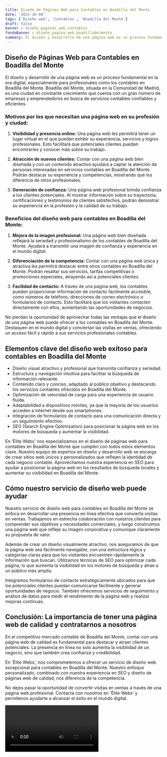 ```yaml
---
title: Diseño de Páginas Web para Contables en Boadilla del Monte
date: '2023-10-04'
tags: ['Diseño web', 'Contables', 'Boadilla del Monte']
draft: false
banner : diseño_paginas_web_contables
fondoBanner : diseño_pagina_web_boadilladelmonte
summary: El diseño y desarrollo de una página web es un proceso fundamental en la era digital, especialmente para profesionales como los contables en Boadilla del Monte. Boadilla del Monte, situada en la Comunidad de Madrid, es una ciudad en constante crecimiento que cuenta con un gran número de empresas y emprendedores en busca de servicios contables confiables y eficientes.
---
```


## Diseño de Páginas Web para Contables en Boadilla del Monte

El diseño y desarrollo de una página web es un proceso fundamental en la era digital, especialmente para profesionales como los contables en Boadilla del Monte. Boadilla del Monte, situada en la Comunidad de Madrid, es una ciudad en constante crecimiento que cuenta con un gran número de empresas y emprendedores en busca de servicios contables confiables y eficientes.

### Motivos por los que necesitan una página web en su profesión y ciudad:

1. **Visibilidad y presencia online:** Una página web les permitirá tener un lugar virtual en el que puedan exhibir su experiencia, servicios y logros profesionales. Esto facilitará que potenciales clientes puedan encontrarles y conocer más sobre su trabajo.

2. **Atracción de nuevos clientes:** Contar con una página web bien diseñada y con un contenido atractivo ayudará a captar la atención de personas interesadas en servicios contables en Boadilla del Monte. Podrán destacar su experiencia y competencias, mostrando qué los diferencia de otros profesionales.

3. **Generación de confianza:** Una página web profesional brinda confianza a los clientes potenciales. Al mostrar información sobre su trayectoria, certificaciones y testimonios de clientes satisfechos, podrán demostrar su experiencia en la profesión y la calidad de su trabajo.

### Beneficios del diseño web para contables en Boadilla del Monte:

1. **Mejora de la imagen profesional:** Una página web bien diseñada reflejará la seriedad y profesionalismo de los contables de Boadilla del Monte. Ayudará a transmitir una imagen de confianza y experiencia en el mundo digital.

2. **Diferenciación de la competencia:** Contar con una página web única y atractiva les permitirá destacar entre otros contables en Boadilla del Monte. Podrán resaltar sus servicios, tarifas competitivas o promociones especiales, atrayendo así a potenciales clientes.

3. **Facilidad de contacto:** A través de una página web, los contables pueden proporcionar información de contacto fácilmente accesible, como números de teléfono, direcciones de correo electrónico o formularios de contacto. Esto facilitará que los visitantes contacten directamente con ellos, aumentando las oportunidades de negocios.

No pierdan la oportunidad de aprovechar todas las ventajas que el diseño de una página web puede ofrecer a los contables en Boadilla del Monte. Destaquen en el mundo digital y conviertan las visitas en ventas, ofreciendo un acceso fácil y rápido a sus servicios profesionales contables.

<GifSeo />

<Cta />

## Elementos clave del diseño web exitoso para contables en Boadilla del Monte

- Diseño visual atractivo y profesional que transmita confianza y seriedad.
- Estructura y navegación intuitiva para facilitar la búsqueda de información relevante.
- Contenido claro y conciso, adaptado al público objetivo y destacando los servicios contables ofrecidos en Boadilla del Monte.
- Optimización de velocidad de carga para una experiencia de usuario fluida.
- Adaptabilidad a dispositivos móviles, ya que la mayoría de los usuarios acceden a internet desde sus smartphones.
- Integración de formularios de contacto para una comunicación directa y un seguimiento efectivo.
- SEO (Search Engine Optimization) para posicionar la página web en los motores de búsqueda y aumentar la visibilidad.

En 'Élite Webs' nos especializamos en el diseño de páginas web para contables en Boadilla del Monte que cumplen con todos estos elementos clave. Nuestro equipo de expertos en diseño y desarrollo web se encarga de crear sitios web únicos y personalizados que reflejen la identidad de cada negocio contable. Aprovechamos nuestra experiencia en SEO para ayudar a posicionar la página web en los resultados de búsqueda locales y aumentar su visibilidad en Boadilla del Monte.

## Cómo nuestro servicio de diseño web puede ayudar

Nuestro servicio de diseño web para contables en Boadilla del Monte se enfoca en desarrollar una presencia en línea efectiva que convierta visitas en ventas. Trabajamos en estrecha colaboración con nuestros clientes para comprender sus objetivos y necesidades comerciales, y luego construimos una página web que refleje su imagen corporativa y comunique claramente su propuesta de valor.

Además de crear un diseño visualmente atractivo, nos aseguramos de que la página web sea fácilmente navegable, con una estructura lógica y categorías claras para que los visitantes encuentren rápidamente la información que buscan. Utilizamos técnicas de SEO para optimizar cada página, lo que aumenta la visibilidad en los motores de búsqueda y atrae a un público más amplio.

Integramos formularios de contacto estratégicamente ubicados para que los potenciales clientes puedan comunicarse fácilmente y generar oportunidades de negocio. También ofrecemos servicios de seguimiento y análisis de datos para medir el rendimiento de la página web y realizar mejoras continuas.

## Conclusión: La importancia de tener una página web de calidad y contratarnos a nosotros

En el competitivo mercado contable de Boadilla del Monte, contar con una página web de calidad es fundamental para destacar y atraer clientes potenciales. La presencia en línea no solo aumenta la visibilidad de un negocio, sino que también crea confianza y credibilidad.

En 'Élite Webs', nos comprometemos a ofrecer un servicio de diseño web excepcional para contables en Boadilla del Monte. Nuestro enfoque personalizado, combinado con nuestra experiencia en SEO y diseño de páginas web de calidad, nos diferencia de la competencia.

No dejes pasar la oportunidad de convertir visitas en ventas a través de una página web profesional. Contacta con nosotros en 'Élite Webs' y permítenos ayudarte a alcanzar el éxito en el mundo digital.

<Video />

<CtaBot job='Contables' city='Boadilla del Monte'/>

<Gmaps query='Boadilla del Monte+españa+maps' />